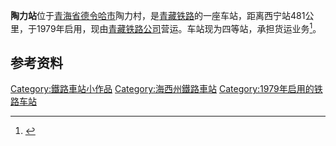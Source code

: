 {{Infobox China railway station 
|车站名称 = 陶力站
|图片 = 
|图片介紹 = 
|车站名称拼音 = Taoli
|车站地址 = [[青海省|青海省]][[德令哈市|德令哈市]]陶力村
|线路 = [[青藏铁路|青藏铁路]]
|车站等级 = [[四等站_(中铁)|四等站]]
}}
'''陶力站'''位于[[青海省|青海省]][[德令哈市|德令哈市]]陶力村，是[[青藏铁路|青藏铁路]]的一座车站，距离西宁站481公里，于1979年启用，现由[[青藏铁路公司|青藏铁路公司]]营运。车站现为四等站，承担货运业务<ref>{{cite book|title=中国铁路站名词典|author=孙本祥|publisher=中国铁道出版社|date=2003年4月}}</ref>。

== 参考资料 ==
{{reflist}}

{{青藏铁路}}

{{China-rail-stub}}

[[Category:鐵路車站小作品|Category:鐵路車站小作品]]
[[Category:海西州鐵路車站|Category:海西州鐵路車站]]
[[Category:1979年启用的铁路车站|Category:1979年启用的铁路车站]]